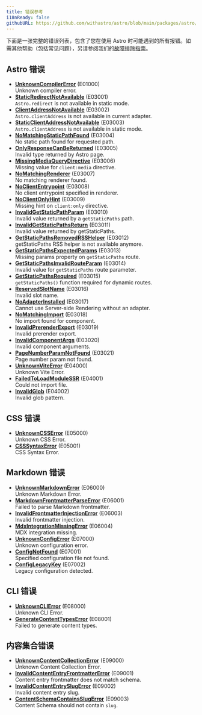```yaml
---
title: 错误参考
i18nReady: false
githubURL: https://github.com/withastro/astro/blob/main/packages/astro/src/core/errors/errors-data.ts
---
```


下面是一张完整的错误列表，包含了您在使用 Astro 时可能遇到的所有报错。如需其他帮助（包括常见问题），另请参阅我们的[故障排除指南](/zh-cn/guides/troubleshooting/)。

## Astro 错误

- [**UnknownCompilerError**](/zh-cn/reference/errors/unknown-compiler-error/) (E01000)<br/>Unknown compiler error.
- [**StaticRedirectNotAvailable**](/zh-cn/reference/errors/static-redirect-not-available/) (E03001)<br/>`Astro.redirect` is not available in static mode.
- [**ClientAddressNotAvailable**](/zh-cn/reference/errors/client-address-not-available/) (E03002)<br/>`Astro.clientAddress` is not available in current adapter.
- [**StaticClientAddressNotAvailable**](/zh-cn/reference/errors/static-client-address-not-available/) (E03003)<br/>`Astro.clientAddress` is not available in static mode.
- [**NoMatchingStaticPathFound**](/zh-cn/reference/errors/no-matching-static-path-found/) (E03004)<br/>No static path found for requested path.
- [**OnlyResponseCanBeReturned**](/zh-cn/reference/errors/only-response-can-be-returned/) (E03005)<br/>Invalid type returned by Astro page.
- [**MissingMediaQueryDirective**](/zh-cn/reference/errors/missing-media-query-directive/) (E03006)<br/>Missing value for `client:media` directive.
- [**NoMatchingRenderer**](/zh-cn/reference/errors/no-matching-renderer/) (E03007)<br/>No matching renderer found.
- [**NoClientEntrypoint**](/zh-cn/reference/errors/no-client-entrypoint/) (E03008)<br/>No client entrypoint specified in renderer.
- [**NoClientOnlyHint**](/zh-cn/reference/errors/no-client-only-hint/) (E03009)<br/>Missing hint on `client:only` directive.
- [**InvalidGetStaticPathParam**](/zh-cn/reference/errors/invalid-get-static-path-param/) (E03010)<br/>Invalid value returned by a `getStaticPaths` path.
- [**InvalidGetStaticPathsReturn**](/zh-cn/reference/errors/invalid-get-static-paths-return/) (E03011)<br/>Invalid value returned by getStaticPaths.
- [**GetStaticPathsRemovedRSSHelper**](/zh-cn/reference/errors/get-static-paths-removed-rsshelper/) (E03012)<br/>getStaticPaths RSS helper is not available anymore.
- [**GetStaticPathsExpectedParams**](/zh-cn/reference/errors/get-static-paths-expected-params/) (E03013)<br/>Missing params property on `getStaticPaths` route.
- [**GetStaticPathsInvalidRouteParam**](/zh-cn/reference/errors/get-static-paths-invalid-route-param/) (E03014)<br/>Invalid value for `getStaticPaths` route parameter.
- [**GetStaticPathsRequired**](/zh-cn/reference/errors/get-static-paths-required/) (E03015)<br/>`getStaticPaths()` function required for dynamic routes.
- [**ReservedSlotName**](/zh-cn/reference/errors/reserved-slot-name/) (E03016)<br/>Invalid slot name.
- [**NoAdapterInstalled**](/zh-cn/reference/errors/no-adapter-installed/) (E03017)<br/>Cannot use Server-side Rendering without an adapter.
- [**NoMatchingImport**](/zh-cn/reference/errors/no-matching-import/) (E03018)<br/>No import found for component.
- [**InvalidPrerenderExport**](/zh-cn/reference/errors/invalid-prerender-export/) (E03019)<br/>Invalid prerender export.
- [**InvalidComponentArgs**](/zh-cn/reference/errors/invalid-component-args/) (E03020)<br/>Invalid component arguments.
- [**PageNumberParamNotFound**](/zh-cn/reference/errors/page-number-param-not-found/) (E03021)<br/>Page number param not found.
- [**UnknownViteError**](/zh-cn/reference/errors/unknown-vite-error/) (E04000)<br/>Unknown Vite Error.
- [**FailedToLoadModuleSSR**](/zh-cn/reference/errors/failed-to-load-module-ssr/) (E04001)<br/>Could not import file.
- [**InvalidGlob**](/zh-cn/reference/errors/invalid-glob/) (E04002)<br/>Invalid glob pattern.
## CSS 错误

- [**UnknownCSSError**](/zh-cn/reference/errors/unknown-csserror/) (E05000)<br/>Unknown CSS Error.
- [**CSSSyntaxError**](/zh-cn/reference/errors/csssyntax-error/) (E05001)<br/>CSS Syntax Error.
## Markdown 错误

- [**UnknownMarkdownError**](/zh-cn/reference/errors/unknown-markdown-error/) (E06000)<br/>Unknown Markdown Error.
- [**MarkdownFrontmatterParseError**](/zh-cn/reference/errors/markdown-frontmatter-parse-error/) (E06001)<br/>Failed to parse Markdown frontmatter.
- [**InvalidFrontmatterInjectionError**](/zh-cn/reference/errors/invalid-frontmatter-injection-error/) (E06003)<br/>Invalid frontmatter injection.
- [**MdxIntegrationMissingError**](/zh-cn/reference/errors/mdx-integration-missing-error/) (E06004)<br/>MDX integration missing.
- [**UnknownConfigError**](/zh-cn/reference/errors/unknown-config-error/) (E07000)<br/>Unknown configuration error.
- [**ConfigNotFound**](/zh-cn/reference/errors/config-not-found/) (E07001)<br/>Specified configuration file not found.
- [**ConfigLegacyKey**](/zh-cn/reference/errors/config-legacy-key/) (E07002)<br/>Legacy configuration detected.
## CLI 错误

- [**UnknownCLIError**](/zh-cn/reference/errors/unknown-clierror/) (E08000)<br/>Unknown CLI Error.
- [**GenerateContentTypesError**](/zh-cn/reference/errors/generate-content-types-error/) (E08001)<br/>Failed to generate content types.
## 内容集合错误

- [**UnknownContentCollectionError**](/zh-cn/reference/errors/unknown-content-collection-error/) (E09000)<br/>Unknown Content Collection Error.
- [**InvalidContentEntryFrontmatterError**](/zh-cn/reference/errors/invalid-content-entry-frontmatter-error/) (E09001)<br/>Content entry frontmatter does not match schema.
- [**InvalidContentEntrySlugError**](/zh-cn/reference/errors/invalid-content-entry-slug-error/) (E09002)<br/>Invalid content entry slug.
- [**ContentSchemaContainsSlugError**](/zh-cn/reference/errors/content-schema-contains-slug-error/) (E09003)<br/>Content Schema should not contain `slug`.
